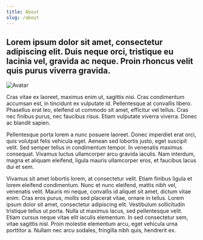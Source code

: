 ```yaml
---
title: About
slug: /about
---
```


## Lorem ipsum dolor sit amet, consectetur adipiscing elit. Duis neque orci, tristique eu lacinia vel, gravida ac neque. Proin rhoncus velit quis purus viverra gravida.

![Avatar](../assets/avatar.webp)

Cras vitae ex laoreet, maximus enim ut, sagittis nisi. Cras condimentum accumsan est, in tincidunt ex vulputate id. Pellentesque at convallis libero. Phasellus erat leo, eleifend ut commodo sit amet, efficitur vel tellus. Cras nec finibus purus, nec faucibus risus. Etiam vulputate viverra viverra. Donec ac blandit sapien.

Pellentesque porta lorem a nunc posuere laoreet. Donec imperdiet erat orci, quis volutpat felis vehicula eget. Aenean sed lobortis justo, eget suscipit velit. Sed semper tellus in condimentum tempor. In venenatis maximus consequat. Vivamus luctus ullamcorper arcu gravida iaculis. Nam interdum, magna et aliquam eleifend, ligula mauris ullamcorper eros, et faucibus lacus dui et sem.

Vivamus sit amet lobortis lorem, at consectetur velit. Etiam finibus ligula et lorem eleifend condimentum. Nunc et nunc eleifend, mattis nibh vel, venenatis velit. Mauris mi neque, convallis id aliquet sit amet, dictum vitae enim. Cras eros purus, mollis sed placerat vitae, ornare in tellus. Lorem ipsum dolor sit amet, consectetur adipiscing elit. Vestibulum sollicitudin tristique tellus ut porta. Nulla ut maximus lacus, sed pellentesque velit. Etiam cursus neque vitae elit iaculis elementum. In sed consectetur sem, vitae sagittis nisl. Proin molestie elementum arcu, eget vehicula urna porttitor a. Nullam nec arcu sodales, fringilla nibh quis, hendrerit ex.
